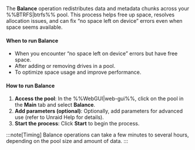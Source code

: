 The **Balance** operation redistributes data and metadata chunks across your %%BTRFS|btrfs%% pool. This process helps free up space, resolves allocation issues, and can fix “no space left on device” errors even when space seems available.

<h4>When to run Balance</h4>

- When you encounter “no space left on device” errors but have free space.
- After adding or removing drives in a pool.
- To optimize space usage and improve performance.

<h4>How to run Balance</h4>

1. **Access the pool**: In the %%WebGUI|web-gui%%, click on the pool in the **Main** tab and select **Balance**.
2. **Add parameters (optional)**: Optionally, add parameters for advanced use (refer to Unraid Help for details).
3. **Start the process**: Click **Start** to begin the process.

:::note[Timing]
Balance operations can take a few minutes to several hours, depending on the pool size and amount of data.
:::
